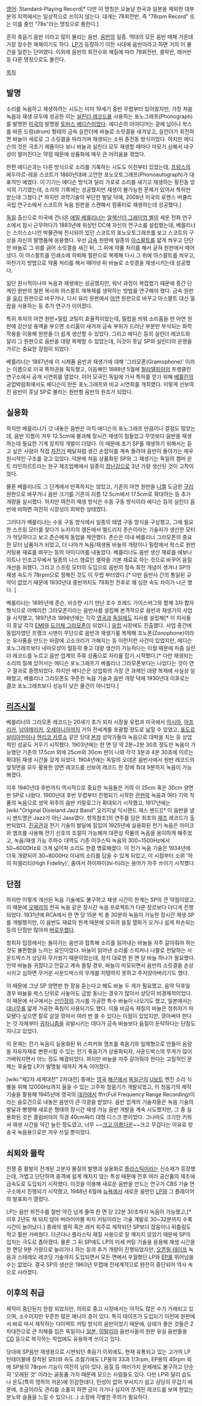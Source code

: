 [[영어]]: Standard-Playing Record[* 다만 이 명칭은 오늘날 한국과 일본을 제외한 대부분의 지역에서는 일상적으로 쓰이지 않는다. 대개는 78회전반, 즉 "78rpm Record" 또는 이를 줄인 "78s"라는 명칭으로 통한다.]

흔히 축음기 음반 이라고 많이 불리는 음반.
[[음반]]의 일종. 역대의 모든 음반 매체 가운데 가장 장수한 매체이기도 하다. [[LP]]가 등장하기 이전 시대에 음반이라고 하면 거의 이 물건을 일컫는 단어였다. 이외에 음반의 회전수와 재질에 따라 78회전반, 셸락반, 래커반 등 다른 명칭으로도 불린다. 

[[목차]]

== 발명 ==
소리를 녹음하고 재생하려는 시도는 이미 19세기 중반 무렵부터 있어왔지만, 가장 처음 녹음과 재생 모두에 성공한 이는 [[실린더 레코드]]를 사용하는 포노그래프(Phonograph)를 발명한 [[미국]]의 발명왕 [[토머스 에디슨]]이었다. 에디슨의 아이디어는 겉에 납이나 왁스를 바른 드럼(drum) 형태의 금속 실린더에 바늘로 소릿결을 새겨넣고, 실린더가 회전하면 바늘이 세로로 그 소릿결을 따라가며 재생되는 소위 종진동 방식이었다. 하지만 에디슨의 것은 극초기 제품이다 보니 바늘과 실린더 모두 재생할 때마다 마모가 심해서 내구성이 떨어진다는 약점 때문에 상품화에 매우 큰 어려움을 겪었다.

한편 에디슨과는 다른 방식으로 소리를 기록하는 시도도 이전부터 있었는데, [[프랑스]]의 에두아르-레옹 스코트가 1860년대에 고안한 포노오토그래프(Phonoautograph)가 대표적인 예였다. 이 기기는 에디슨 방식과 달리 가로로 소리를 새기고 재생하는 횡진동 방식의 기기였는데, 소리의 기록에는 성공했지만 재생이 불가능한 문제가 있어서 특허만 받는데 그쳤다.[* 하지만 과학기술의 부단한 발달 덕에, 2008년 미국의 로렌스 버클리 국립 연구소에서 스코트의 녹음 원판을 스캔해서 컴퓨터로 재생하는데 성공했다.]

[[독일]] 출신으로 미국에 건너온 [[에밀 베를리너]]는 [[알렉산더 그레이엄 벨]]이 세운 전화 연구소에서 잠시 근무하다가 1883년에 워싱턴 DC에 자신의 연구소를 설립했는데, 베를리너는 스미스소니언 박물관에 전시되어 있던 스코트의 포노오토그래프를 보고 스코트의 구상을 자신의 발명품에 응용했다. 우선 [[금속]] 원판에 일종의 [[아스팔트]]를 얇게 씌우고 단단한 바늘로 그 위를 긁어 소릿결을 새긴 뒤, 그 위에 약품 처리를 해서 굳혀 원판에서 떼어냈다. 이 아스팔트를 인쇄소에 의뢰해 철판으로 복제해 다시 그 위에 아스팔트를 씌우고, 마찬가지 방법으로 약품 처리를 해서 떼어낸 뒤 바늘로 소릿결을 재생시키는데 성공했다.

일단 원시적이나마 녹음과 재생에는 성공했지만, 워낙 과정이 복잡했기 때문에 중간 단계인 원반의 철판 복사와 아스팔트 재복제를 생략하는 방법을 연구해야 했다. 금속 원판을 [[유리]] 원판으로 바꾸거나, 다시 유리 원판에서 [[아연]] 원판으로 바꾸고 아스팔트 대신 밀랍을 사용하는 등 추가 연구가 이어졌다.

특히 후자의 아연 원판+밀랍 코팅이 효율적이었는데, 밀랍을 씌워 소리홈을 판 아연 원판에 강산성 용액을 부으면 소리홈이 새겨져 금속 부위가 드러난 부분만 부식되는 화학 작용을 이용해 원판을 더 쉽게 생산할 수 있었다. 그리고 에디슨 등의 실린더 레코드와 달리 그 원판으로 음반을 대량 복제할 수 있었는데, 이것이 훗날 SP와 실린더의 운명을 가르는 중요한 장점이 되었다.

베를리너는 1887년에 이 시제품 음반과 재생기에 대해 '그라모폰(Gramophone)' 이라는 이름으로 미국 특허권을 획득했고, 이듬해인 1888년 5월에 [[필라델피아]]의 프랭클린 연구소에서 공개 시연회를 열었다. 이어 모국인 독일에 가서 특허를 얻기 위해 [[베를린]]의 공업박람회에서도 에디슨이 만든 포노그래프와 비교 시연회를 개최했다. 이렇게 선보여진 음반이 훗날 SP로 불리는 원반형 음반의 원조가 되었다.

== 실용화 ==
하지만 베를리너가 갓 내놓은 음반은 아직 에디슨의 포노그래프 만큼이나 결점도 많았는데, 음반 지름이 겨우 12.5cm에 불과해 장시간 재생이 힘들었고 무엇보다 음반을 재생하는데 필요한 기계 장치의 개발이 더뎠다. 이 때문에 초기 SP를 재생하기 위해서는 듣고 싶은 사람이 직접 [[자전거]] 페달처럼 생긴 손잡이를 계속 돌려야 음반이 돌아가는 매우 원시적인 구조를 갖고 있었다. 덕분에 처음 상품화된 SP와 그 재생기는 독일의 켐머 운트 라인하르트라는 완구 제조업체에서 일종의 [[장난감]]으로 3년 가량 생산된 것이 고작이었다.

물론 베를리너도 그 단계에서 만족하지는 않았고, 기존의 아연 원판을 [[니켈]] 도금한 [[구리]] 원판으로 바꾸거나 음반 크기를 기존의 지름 12.5cm에서 17.5cm로 확대하는 등 추가 개량을 실시했다. 하지만 여전히 재생 방식은 수동 구동 방식이라 에디슨 등의 실린더 음반에 비하면 여전히 시장성이 희박한 상태였다.

그러다가 베를리너는 수동 구동 방식에서 일종의 태엽 구동 방식을 구상했고, 그에 필요한 스프링 모터를 찾다가 뉴저지의 캠든에서 엘드리지 존슨이라는 기술자가 생산한 모터가 적당하다고 보고 존슨에게 동업을 제안했다. 존슨은 이내 베를리너 그라모폰의 중요한 모터 납품자가 되었고, 더 나아가 녹음/재생용 바늘의 개량이나 밀랍에서 왁스로 원반 커팅용 재료를 바꾸는 등의 아이디어를 내놓았다. 베를리너도 음반 생산 재료를 에보나이트나 인조고무에서 일종의 니스 염료인 셸락을 기본 재료로 하는 것으로 바꾸어 음질 개선을 꾀했다. 그리고 스프링 모터의 도입으로 음반의 정속 회전 개념이 생겨나 SP의 재생 속도가 78rpm으로 정해진 것도 이 무렵 부터였다.[* 다만 음반사 간의 통일된 규약이 없었기 때문에 1930년대 중반까지도 78회전 전후로 꽤 심한 속도 차이가 나곤 했다. ] 

베를리너는 1895년에 존슨, 비슷한 시기 만난 조수 프레드 가이스버그와 함께 3자 합자 형식으로 아메리칸 그라모폰이라는 음반사를 설립해 본격적으로 음반과 재생기의 사업을 시작했고, 1897년과 1898년에는 각각 [[영국]]과 [[독일]]에도 지사를 설립해[* 이 지사들이 훗날 각각 [[EMI]]와 [[도이체 그라모폰]]이 되었다.] [[유럽]] 시장에도 진출했다. 사업 중간에 동업자였던 프랭크 시맨이 무단으로 음반과 재생기를 복제해 조노폰(Zonophone)이라는 유사품을 만드는 바람에 고소크리가 가해지는 등 이런저런 사건이 있었지만, 에디슨 포노그래프보다 내마모성이 월등히 좋고 대량 생산이 가능하다는 이점 때문에 차츰 실린더 레코드를 누르고 음반 업계의 주류 상품으로 자리를 잡기 시작했다.[* 다만 재생되는 소리의 질에 있어서는 에디슨 포노그래프가 베를리너 그라모폰보다는 나았다는 것이 연구 결과로 증명되었다. 하지만 에디슨은 상업화의 가장 큰 과제인 대량 복제에 사실상 실패했고, 베를리너 그라모폰도 꾸준한 녹음 기술과 음반 개량 덕에 1930년대 이후로는 결코 포노그래프보다 성능이 낮은 물건이 아니었다.]

== [[리즈시절]] ==
베를리너의 그라모폰 레코드는 20세기 초가 되자 시장을 유럽과 미국에서 [[아시아]], [[아프리카]], [[남아메리카]], [[오세아니아]]까지 거의 전세계를 포괄할 정도로 넓힐 수 있었고, [[표도르 샬리아핀]]이나 [[엔리코 카루소]] 같은 당대 [[본좌]] 성악가들의 녹음으로 대박을 치는 등 상업적인 성공도 거두기 시작했다. 1903년에는 한 면 당 약 2분~2분 30초 정도만 녹음이 가능했던 기존의 17.5cm 외에 25cm와 30cm 판이 나와 각각 3분과 4분 30초에 이르는 확대된 재생 시간을 갖게 되었다. 1904년에는 독일의 오데온 음반사에서 원반 레코드의 앞뒷면을 모두 활용한 양면 레코드를 선보여 레코드 한 장에 최대 9분까지 녹음이 가능해졌다.

이후 1940년대 후반까지 역사적으로 중요한 녹음들은 거의 이 25cm 혹은 30cm 양면판 SP로 나왔다. 1900년대 후반 무렵부터 진행되기 시작한 [[관현악]] 녹음과 여타 기악 작품의 녹음으로 성악 위주의 음반 카탈로그가 확대되기 시작했고, 1917년에는 [wiki:"Original Dixieland Jazz Band" 오리지널 딕시랜드 재스 밴드][* 이 음반을 낼 시 밴드명은 Jazz가 아닌 Jass였다. 항목참조]의 연주를 담은 최초의 [[재즈]] 레코드가 출반되었다. [[진공관]]과 전기 기술의 발달에 힘입어 1925년에 실용화된 전기 녹음은 마이크와 앰프를 사용해 전기 신호의 조절이 가능해져 대편성 작품의 녹음을 용이하게 해주었고, 녹음/재생 가능 주파수 대역도 기존 어쿠스틱 녹음의 300~1500Hz에서 50~6000Hz로 크게 넓어져 소리도 한결 명료해졌다. 이 전기 녹음 기술은 1934년에 더욱 개량되어 30~8000Hz 이내의 소리를 담을 수 있게 되었고, 이 시점부터 소위 '하이 피델리티(High Fidelity)', 줄여서 하이파이(hi-fi)라는 용어가 자주 쓰이기 시작했다.

== 단점 ==
하지만 이렇게 개선된 녹음 기술에도 불구하고 재생 시간의 한계는 SP의 큰 약점이었고, 이 때문에 [[오페라]]의 전곡 녹음 같은 장시간 녹음 프로젝트가 다른 장르보다 더디게 진행되었다. 1931년에 RCA에서 한 면 당 15분 씩 총 30분의 녹음이 가능한 장시간 재생 SP를 개발했지만, 이 음반도 재료의 한계 때문에 오히려 음질 열화가 오거나 쉽게 파손되는 등의 단점만 많아져 [[버로우]]했다.

청취자 입장에서는 돌아가는 음반과 접촉해 소리를 읽어내는 바늘을 자주 갈아줘야 하는 것도 불편함을 느끼는 요인이었다. 바늘이 읽어낸 소리를 스피커나 나팔로 전달하는 사운드박스가 상당히 무거웠기 때문이었는데, 정석 대로면 한 면 당 바늘 하나가 필요했다. 만약 바늘을 귀찮다고 안갈고 계속 돌릴 경우, 바늘이 마모되면서 음반의 소릿결을 손상시키고 심하면 무거운 사운드박스의 무게를 지탱하지 못하고 주저앉아버리기도 했다.

이 때문에 그냥 SP 양면판 한 장을 듣는다고 해도 바늘 두 개가 필요했고, 음악 덕후일 경우 바늘을 박스 단위로 사놓아도 금방 동나는 경우가 많아서 상당히 비경제적이었다. 이 때문에 서구에서는 [[선인장]]의 가시를 가공한 특수 바늘이 나오기도 했고, 일본에서는 [[대나무]]를 얇게 가공한 죽침이 사용되기도 했다. 이들 비금속 재질의 바늘은 청취자가 마모됐다 싶으면 칼로 살살 깎아서 여러 번 쓸 수 있다는 이점이 있었지만, 깎아써야 한다는 것 자체부터 [[귀차니즘]]을 유발시키는 데다가 금속 바늘보다 음질이 둔탁하다는 단점도 지니고 있었다.

이 문제는 전기 녹음이 실용화된 뒤 스피커와 앰프를 축음기와 일체형으로 만들어 음량을 자유자재로 변환시킬 수 있는 전기 축음기가 상용화되자, 사운드박스의 무게가 많이 가벼워지면서 어느 정도 해결되었다. 하지만 바늘을 자주 갈아줘야 한다는 고질적인 문제는 후술할 LP가 발명될 때까지 계속 이어졌다.

[wiki:"제2차 세계대전" 2차대전] 중에는 [[영국]] [[해군]]에서 [[독일군]]의 [[U보트]] 엔진 소리 식별을 위해 12000Hz까지 들을 수 있는 고주파 청음기가 개발되었고, 이 청음기의 제작 기술을 활용해 1945년에 영국의 [[데카]]에서 ffrr(Full Frequency Range Recording)이라는 슬로건으로 내놓은 음반이 큰 각광을 받았다. 음반 업계의 기술자들은 녹음 기술의 발달과 병행해 새로운 형태의 장시간 재생 가능 음반 개발을 계속 시도했지만, 그 중 실용화된 것은 콜럼비아의 직경 40cm짜리 대형 디스크 뿐이었다. 그나마도 크기만 키워서 재생 시간을 약간 늘린 정도였고, 너무 ~~[[크고 아름다운]]~~크고 무겁다는 이유로 방송국 녹음용으로만 겨우 쓰일 뿐이었다.

== 쇠퇴와 몰락 ==
전쟁 중 활발히 전개된 고분자 물질의 발명과 실용화로 [[플라스틱]]이라는 신소재가 등장했는데, 가볍고 단단하며 충격에 쉽게 깨지지 않는 특성 때문에 전후 여러 공산품의 제조에 급속도로 도입되기 시작했다. 이것을 이용해 새로운 음반을 만드는 연구가 CBS 기술 연구소에서 진행되기 시작했고, 1948년 6월에 [[뉴욕]]에서 새로운 음반인 [[LP]]와 그 플레이어의 발표회가 열렸다.

LP는 음반 회전수를 절반 약간 넘게 줄여 한 면 당 22분 30초까지 녹음이 가능했고,[* 이후 2년도 채 되지 않아 버라이어블 피치 커팅이라는 기술 개발로 30~32분까지 수록 시간이 늘어났다.] 종래의 셸락 혹은 래커 위주로 제작되던 SP보다 잡음이나 뒤틀림도 적고 훨씬 가벼웠다. 더군다나 플라스틱 재질 사용으로 잘 깨지지 않았기 때문에 SP의 입지는 극도로 좁아졌다. 물론 그 뒤 SP에도 LP의 미세 커팅 기술을 응용해 재생 시간을 한 면당 9분 가량으로 늘리거나 하는 등의 추가 개량이 진행되었지만, [[오픈릴 테이프]] 녹음과 스테레오 레코딩 기술까지 도입되면서 모든 면에서 우월했던 LP와 [[EP]]를 뛰어넘을 수는 없었다. 결국 SP의 생산은 1963년 무렵에 전세계적으로 완전히 중단되어 역사 속으로 사라졌다.

== 이후의 취급 ==
제작이 중단된지 한참 되었지만, 의외로 중고 시장에서는 아직도 많은 수가 거래되고 있으며, 소수이지만 꾸준한 많은 매니아 층이 있다. 특히 테이프가 도입되기 이전에 원판에서 바로 떠서 제작하는 다이렉트 커팅 방식의 음반이었기 때문에, 상태가 좋은 것들은 2차대전으로 큰 피해를 입은 독일이나 [[일본]], [[이탈리아]] 음반사들의 원판 유실 음반들을 [[CD]] 등으로 복각하는 작업에도 유용하게 쓰이고 있다.

당대에 SP음반 재생용으로 시판되던 축음기 이외에도, 현재 유통되고 있는 고가의 LP 턴테이블에 장착된 모터와 속도 조절기에도 LP용의 33과 1/3rpm, EP용의 45rpm 외에 SP용의 78rpm 기능이 여전히 남아 있다. 음질 등 여러가지 문제에도 불구하고 단순히 '오래된 것' 이라는 골동품 가치 때문에 모으는 사람들도 있다. 다만 LP와 달리 습도나 온도(특히 영하의 저온)에 민감한데다, 탄성이 없어 부서지기 쉽고 상당히 무겁기 때문에, 조금이라도 관리를 소홀히 하면 금이 가거나 심지어 쪼개진 레코드를 보며 한없는 분노와 슬픔을 느낄 수 있으니(...) 소장에 각별한 주의가 필요하다.
